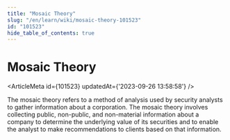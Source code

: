 ```yaml
---
title: "Mosaic Theory"
slug: "/en/learn/wiki/mosaic-theory-101523"
id: "101523"
hide_table_of_contents: true
---
```



# Mosaic Theory

<ArticleMeta id={101523} updatedAt={'2023-09-26 13:58:58'} />
<div className='border-solid border-b border-t-0 my-4 border-[var(--ifm-color-gray-300)]' />

The mosaic theory refers to a method of analysis used by security analysts to gather information about a corporation. The mosaic theory involves collecting public, non-public, and non-material information about a company to determine the underlying value of its securities and to enable the analyst to make recommendations to clients based on that information.
